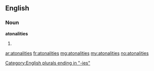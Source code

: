 ==English==
===Noun===
'''atonalities'''

# {{plural of|[[atonality]]}}

[[Category:English plurals ending in "-ies"]]

[[ar:atonalities]]
[[fr:atonalities]]
[[mg:atonalities]]
[[my:atonalities]]
[[no:atonalities]]